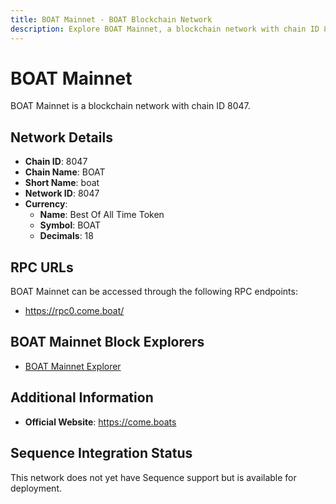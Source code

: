 ```yaml
--- 
title: BOAT Mainnet - BOAT Blockchain Network
description: Explore BOAT Mainnet, a blockchain network with chain ID 8047. Learn about its native currency, Best Of All Time Token, and how to interact with the network.
---
```


# BOAT Mainnet

BOAT Mainnet is a blockchain network with chain ID 8047.

## Network Details

- **Chain ID**: 8047
- **Chain Name**: BOAT
- **Short Name**: boat
- **Network ID**: 8047
- **Currency**: 
  - **Name**: Best Of All Time Token
  - **Symbol**: BOAT
  - **Decimals**: 18

## RPC URLs

BOAT Mainnet can be accessed through the following RPC endpoints:

- https://rpc0.come.boat/

## BOAT Mainnet Block Explorers

- [BOAT Mainnet Explorer](https://scan.come.boats)

## Additional Information

- **Official Website**: https://come.boats

## Sequence Integration Status

This network does not yet have Sequence support but is available for deployment.
